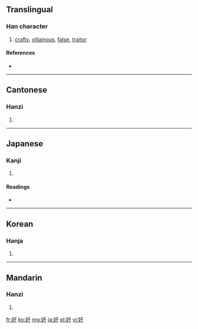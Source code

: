 {{also|姦}}
==Translingual==

===Han character===
{{Han char|rn=38|rad=女|as=03|sn=6|four=4144<sub>0</sub>|canj=女一十 (VMJ)}}

# [[crafty]], [[villainous]], [[false]], [[traitor]]

====References====
* {{Han ref|kx=0255.040|dkj=06045|dj=0518.040|hdz=21025.010|uh=5978|ud=22904|bh=A66C|bd=42604}}

----

==Cantonese==

===Hanzi===
{{yue-hanzi|jyut=|y=gaan1|tra=姦}}

# {{defn|Cantonese|sort=女03}}

----

==Japanese==

===Kanji===
{{ja-kanji|grade=|rs=女03}}

# {{defn|Japanese|sort=女03}}

====Readings====
* {{ja-readings|on=[[かん]] (kan)|kun=[[おかす]] (okasu)}}

----

==Korean==

===Hanja===
{{ko-hanja|hangeul=간|rv=gan|mr=kan}}

# {{defn|Korean|sort=女03}}

----

==Mandarin==

===Hanzi===
{{cmn-hanzi|tra=姦|pin=[[jiān]] ([[jian1]])|wg=chien<sup>1</sup>}}

# {{defn|Mandarin|sort=女03}}

[[fr:奸]]
[[ko:奸]]
[[mg:奸]]
[[ja:奸]]
[[pl:奸]]
[[vi:奸]]